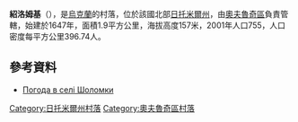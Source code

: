 {{coord|51|17|42|N|28|42|2|E|scale:30000|display=title}}

'''紹洛姆基'''（{{lang-uk|Шоломки}}），是[[烏克蘭|烏克蘭]]的村落，位於該國北部[[日托米爾州|日托米爾州]]，由[[奧夫魯奇區|奧夫魯奇區]]負責管轄，始建於1647年，面積1.9平方公里，海拔高度157米，2001年人口755，人口密度每平方公里396.74人。

==參考資料==
* [http://weather.in.ua/ua/zhitomirskaja/29108 Погода в селі Шоломки] {{Wayback|url=http://weather.in.ua/ua/zhitomirskaja/29108 |date=20111219125849 }}

{{DEFAULTSORT:Шоломки}}
[[Category:日托米爾州村落|Category:日托米爾州村落]]
[[Category:奧夫魯奇區村落|Category:奧夫魯奇區村落]]


{{Zhytomyr-geo-stub}}